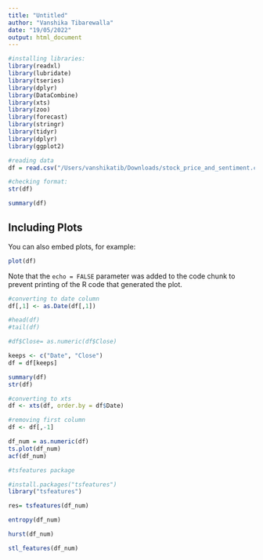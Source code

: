 ```yaml
---
title: "Untitled"
author: "Vanshika Tibarewalla"
date: "19/05/2022"
output: html_document
---
```


```r
#installing libraries:
library(readxl)
library(lubridate) 
library(tseries)
library(dplyr)
library(DataCombine)
library(xts)
library(zoo)
library(forecast)
library(stringr)
library(tidyr)
library(dplyr)
library(ggplot2)

#reading data
df = read.csv("/Users/vanshikatib/Downloads/stock_price_and_sentiment.csv")

#checking format:
str(df)

```

```r
summary(df)
```

## Including Plots

You can also embed plots, for example:

```r
plot(df)
```

Note that the `echo = FALSE` parameter was added to the code chunk to prevent printing of the R code that generated the plot.

```r
#converting to date column
df[,1] <- as.Date(df[,1])


```

```r
#head(df)
#tail(df)

#df$Close= as.numeric(df$Close)

keeps <- c("Date", "Close")
df = df[keeps]

summary(df)
str(df)
```

```r
#converting to xts
df <- xts(df, order.by = df$Date)

#removing first column
df <- df[,-1]
```

```r
df_num = as.numeric(df)
ts.plot(df_num)
acf(df_num)
```
```r
#tsfeatures package

#install.packages("tsfeatures")
library("tsfeatures")
```

```r
res= tsfeatures(df_num)

```
```r
entropy(df_num)
```

```r
hurst(df_num)
```

```r
stl_features(df_num)
```

```r

```

